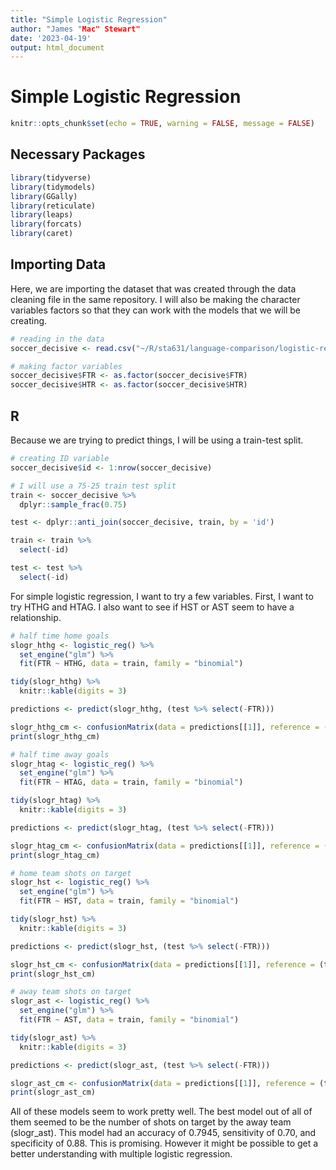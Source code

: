 ```yaml
---
title: "Simple Logistic Regression"
author: "James "Mac" Stewart"
date: '2023-04-19'
output: html_document
---
```


# Simple Logistic Regression

```r
knitr::opts_chunk$set(echo = TRUE, warning = FALSE, message = FALSE)
```

## Necessary Packages

```R
library(tidyverse)
library(tidymodels)
library(GGally)
library(reticulate)
library(leaps)
library(forcats)
library(caret)
```

## Importing Data

Here, we are importing the dataset that was created through the data cleaning file in the same repository. I will also be making the character variables factors so that they can work with the models that we will be creating.

```R
# reading in the data
soccer_decisive <- read.csv("~/R/sta631/language-comparison/logistic-regression/Data/soccer_binary.csv")

# making factor variables
soccer_decisive$FTR <- as.factor(soccer_decisive$FTR)
soccer_decisive$HTR <- as.factor(soccer_decisive$HTR)
```

## R

Because we are trying to predict things, I will be using a train-test split.

```R
# creating ID variable
soccer_decisive$id <- 1:nrow(soccer_decisive)

# I will use a 75-25 train test split
train <- soccer_decisive %>%
  dplyr::sample_frac(0.75)

test <- dplyr::anti_join(soccer_decisive, train, by = 'id')

train <- train %>%
  select(-id)

test <- test %>%
  select(-id)
```

For simple logistic regression, I want to try a few variables. First, I want to try HTHG and HTAG. I also want to see if HST or AST seem to have a relationship.

```R
# half time home goals
slogr_hthg <- logistic_reg() %>%
  set_engine("glm") %>%
  fit(FTR ~ HTHG, data = train, family = "binomial")

tidy(slogr_hthg) %>%
  knitr::kable(digits = 3)

predictions <- predict(slogr_hthg, (test %>% select(-FTR)))

slogr_hthg_cm <- confusionMatrix(data = predictions[[1]], reference = (test %>% select(FTR))[[1]])
print(slogr_hthg_cm)

# half time away goals
slogr_htag <- logistic_reg() %>%
  set_engine("glm") %>%
  fit(FTR ~ HTAG, data = train, family = "binomial")

tidy(slogr_htag) %>%
  knitr::kable(digits = 3)

predictions <- predict(slogr_htag, (test %>% select(-FTR)))

slogr_htag_cm <- confusionMatrix(data = predictions[[1]], reference = (test %>% select(FTR))[[1]])
print(slogr_htag_cm)

# home team shots on target
slogr_hst <- logistic_reg() %>%
  set_engine("glm") %>%
  fit(FTR ~ HST, data = train, family = "binomial")

tidy(slogr_hst) %>%
  knitr::kable(digits = 3)

predictions <- predict(slogr_hst, (test %>% select(-FTR)))

slogr_hst_cm <- confusionMatrix(data = predictions[[1]], reference = (test %>% select(FTR))[[1]])
print(slogr_hst_cm)

# away team shots on target
slogr_ast <- logistic_reg() %>%
  set_engine("glm") %>%
  fit(FTR ~ AST, data = train, family = "binomial")

tidy(slogr_ast) %>%
  knitr::kable(digits = 3)

predictions <- predict(slogr_ast, (test %>% select(-FTR)))

slogr_ast_cm <- confusionMatrix(data = predictions[[1]], reference = (test %>% select(FTR))[[1]])
print(slogr_ast_cm)
```

All of these models seem to work pretty well. The best model out of all of them seemed to be the number of shots on target by the away team (slogr_ast). This model had an accuracy of 0.7945, sensitivity of 0.70, and specificity of 0.88. This is promising. However it might be possible to get a better understanding with multiple logistic regression.

